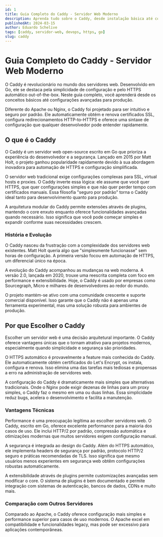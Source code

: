 ```yaml
---
id: 1
title: Guia Completo do Caddy - Servidor Web Moderno
description: Aprenda tudo sobre o Caddy, desde instalação básica até configurações avançadas com HTTPS automático, proxies e muito mais.
publishedAt: 2024-03-15
author: Eduardo Schelive
tags: [caddy, servidor-web, devops, https, go]
slug: caddy
---
```


# Guia Completo do Caddy - Servidor Web Moderno

O Caddy é revolucionário no mundo dos servidores web. Desenvolvido em Go, ele se destaca pela simplicidade de configuração e pelo HTTPS automático out-of-the-box. Neste guia completo, você aprenderá desde os conceitos básicos até configurações avançadas para produção.

Diferente do Apache ou Nginx, o Caddy foi projetado para ser intuitivo e seguro por padrão. Ele automaticamente obtém e renova certificados SSL, configura redirecionamentos HTTP-to-HTTPS e oferece uma sintaxe de configuração que qualquer desenvolvedor pode entender rapidamente.

## O que é o Caddy

O Caddy é um servidor web open-source escrito em Go que prioriza a experiência do desenvolvedor e a segurança. Lançado em 2015 por Matt Holt, o projeto ganhou popularidade rapidamente devido à sua abordagem inovadora para automação de HTTPS e configuração simplificada.

O servidor web tradicional exige configurações complexas para SSL, virtual hosts e proxies. O Caddy inverte essa lógica: ele assume que você quer HTTPS, que quer configurações simples e que não quer perder tempo com certificados manuais. Essa filosofia "seguro por padrão" torna o Caddy ideal tanto para desenvolvimento quanto para produção.

A arquitetura modular do Caddy permite extensões através de plugins, mantendo o core enxuto enquanto oferece funcionalidades avançadas quando necessário. Isso significa que você pode começar simples e expandir conforme suas necessidades crescem.

### História e Evolução

O Caddy nasceu da frustração com a complexidade dos servidores web existentes. Matt Holt queria algo que "simplesmente funcionasse" sem horas de configuração. A primeira versão focou em automação de HTTPS, um diferencial único na época.

A evolução do Caddy acompanhou as mudanças na web moderna. A versão 2.0, lançada em 2020, trouxe uma reescrita completa com foco em performance e extensibilidade. Hoje, o Caddy é usado por empresas como Sourcegraph, Micro e milhares de desenvolvedores ao redor do mundo.

O projeto mantém-se ativo com uma comunidade crescente e suporte comercial disponível. Isso garante que o Caddy não é apenas uma ferramenta experimental, mas uma solução robusta para ambientes de produção.

## Por que Escolher o Caddy

Escolher um servidor web é uma decisão arquitetural importante. O Caddy oferece vantagens únicas que o tornam atrativo para projetos modernos, especialmente quando simplicidade e segurança são prioridades.

O HTTPS automático é provavelmente a feature mais conhecida do Caddy. Ele automaticamente obtém certificados do Let's Encrypt, os instala, configura e renova. Isso elimina uma das tarefas mais tediosas e propensas a erro na administração de servidores web.

A configuração do Caddy é dramaticamente mais simples que alternativas tradicionais. Onde o Nginx pode exigir dezenas de linhas para um proxy simples, o Caddy faz o mesmo em uma ou duas linhas. Essa simplicidade reduz bugs, acelera o desenvolvimento e facilita a manutenção.

### Vantagens Técnicas

Performance é uma preocupação legítima ao escolher servidores web. O Caddy, escrito em Go, oferece excelente performance para a maioria dos casos de uso. Ele inclui HTTP/2 por padrão, compressão automática e otimizações modernas que muitos servidores exigem configuração manual.

A segurança é integrada ao design do Caddy. Além do HTTPS automático, ele implementa headers de segurança por padrão, protocolo HTTP/2 seguro e práticas recomendadas de TLS. Isso significa que mesmo usuários menos experientes em segurança web obtêm configurações robustas automaticamente.

A extensibilidade através de plugins permite customizações avançadas sem modificar o core. O sistema de plugins é bem documentado e permite integração com sistemas de autenticação, bancos de dados, CDNs e muito mais.

### Comparação com Outros Servidores

Comparado ao Apache, o Caddy oferece configuração mais simples e performance superior para casos de uso modernos. O Apache excel em compatibilidade e funcionalidades legacy, mas pode ser excessivo para aplicações contemporâneas.
